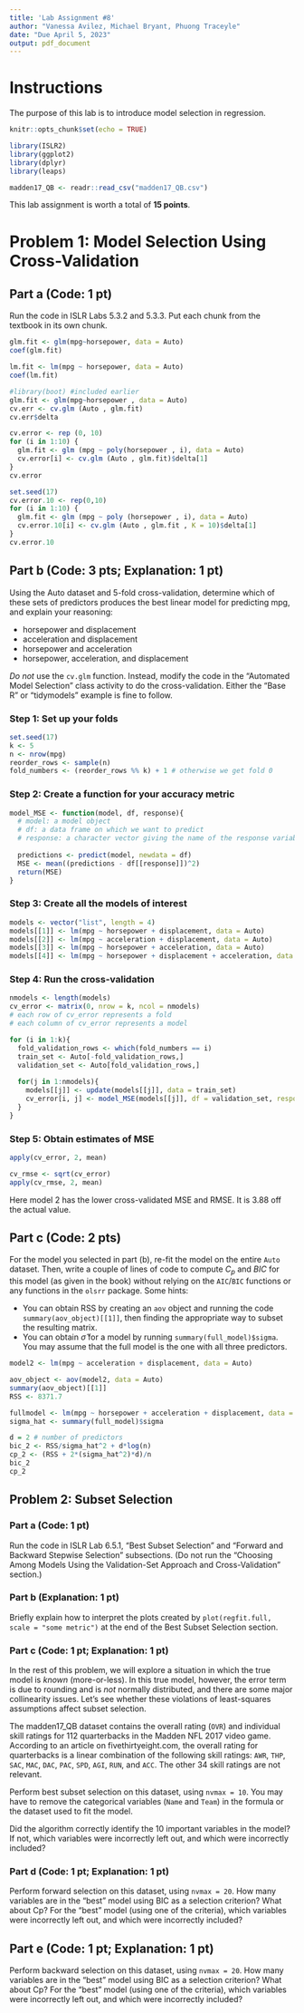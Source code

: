---
title: 'Lab Assignment #8'
author: "Vanessa Avilez, Michael Bryant, Phuong Traceyle"
date: "Due April 5, 2023"
output: pdf_document
---

# Instructions

The purpose of this lab is to introduce model selection in regression.

```{r setup, include=FALSE}
knitr::opts_chunk$set(echo = TRUE)
```

```{r libraries and data, message = FALSE, warning = FALSE}
library(ISLR2)
library(ggplot2)
library(dplyr)
library(leaps)

madden17_QB <- readr::read_csv("madden17_QB.csv")
```

This lab assignment is worth a total of **15 points**.

# Problem 1: Model Selection Using Cross-Validation

## Part a (Code: 1 pt)

Run the code in ISLR Labs 5.3.2 and 5.3.3. Put each chunk from the textbook in its own chunk.

```{r 5.3.2 p1}
glm.fit <- glm(mpg~horsepower, data = Auto)
coef(glm.fit)
```

```{r 5.3.2 p2}
lm.fit <- lm(mpg ~ horsepower, data = Auto)
coef(lm.fit)
```

```{r 5.3.2 p3}
#library(boot) #included earlier
glm.fit <- glm(mpg~horsepower , data = Auto)
cv.err <- cv.glm (Auto , glm.fit)
cv.err$delta
```

```{r 5.3.2 p4}
cv.error <- rep (0, 10)
for (i in 1:10) {
  glm.fit <- glm (mpg ~ poly(horsepower , i), data = Auto)
  cv.error[i] <- cv.glm (Auto , glm.fit)$delta[1]
}
cv.error
```

```{r 5.3.3 p1}
set.seed(17)
cv.error.10 <- rep(0,10)
for (i in 1:10) {
  glm.fit <- glm (mpg ~ poly (horsepower , i), data = Auto)
  cv.error.10[i] <- cv.glm (Auto , glm.fit , K = 10)$delta[1]
}
cv.error.10
```

## Part b (Code: 3 pts; Explanation: 1 pt)

Using the Auto dataset and 5-fold cross-validation, determine which of these sets of predictors produces the best linear model for predicting mpg, and explain your reasoning:

* horsepower and displacement
* acceleration and displacement
* horsepower and acceleration
* horsepower, acceleration, and displacement

*Do not* use the `cv.glm` function. Instead, modify the code in the "Automated Model Selection" class activity to do the cross-validation. Either the "Base R" or "tidymodels" example is fine to follow.

### Step 1: Set up your folds

```{r set up k folds}
set.seed(17)
k <- 5
n <- nrow(mpg)
reorder_rows <- sample(n)
fold_numbers <- (reorder_rows %% k) + 1 # otherwise we get fold 0
```

### Step 2: Create a function for your accuracy metric

```{r MSE function}
model_MSE <- function(model, df, response){
  # model: a model object
  # df: a data frame on which we want to predict
  # response: a character vector giving the name of the response variable
  
  predictions <- predict(model, newdata = df)
  MSE <- mean((predictions - df[[response]])^2)
  return(MSE)
}
```

### Step 3: Create all the models of interest

```{r create all models}
models <- vector("list", length = 4)
models[[1]] <- lm(mpg ~ horsepower + displacement, data = Auto)
models[[2]] <- lm(mpg ~ acceleration + displacement, data = Auto)
models[[3]] <- lm(mpg ~ horsepower + acceleration, data = Auto)
models[[4]] <- lm(mpg ~ horsepower + displacement + acceleration, data = Auto)
```

### Step 4: Run the cross-validation

```{r model fits}
nmodels <- length(models)
cv_error <- matrix(0, nrow = k, ncol = nmodels)
# each row of cv_error represents a fold
# each column of cv_error represents a model

for (i in 1:k){
  fold_validation_rows <- which(fold_numbers == i)
  train_set <- Auto[-fold_validation_rows,]
  validation_set <- Auto[fold_validation_rows,]
  
  for(j in 1:nmodels){
    models[[j]] <- update(models[[j]], data = train_set)
    cv_error[i, j] <- model_MSE(models[[j]], df = validation_set, response = "mpg")
  }
}

```

### Step 5: Obtain estimates of MSE

```{r estimate MSE}
apply(cv_error, 2, mean)
```

```{r estimate RMSE}
cv_rmse <- sqrt(cv_error)
apply(cv_rmse, 2, mean)
```
Here model 2 has the lower cross-validated MSE and RMSE. It is 3.88 off the actual value. 

## Part c (Code: 2 pts)

For the model you selected in part (b), re-fit the model on the entire `Auto` dataset. Then, write a couple of lines of code to compute $C_p$ and $BIC$ for this model (as given in the book) without relying on the `AIC`/`BIC` functions or any functions in the `olsrr` package. Some hints:

* You can obtain RSS by creating an `aov` object and running the code `summary(aov_object)[[1]]`, then finding the appropriate way to subset the resulting matrix.
* You can obtain $\hat{\sigma}$ for a model by running `summary(full_model)$sigma`. You may assume that the full model is the one with all three predictors.

```{r 1c refit}
model2 <- lm(mpg ~ acceleration + displacement, data = Auto)

aov_object <- aov(model2, data = Auto)
summary(aov_object)[[1]]
RSS <- 8371.7

fullmodel <- lm(mpg ~ horsepower + acceleration + displacement, data = Auto)
sigma_hat <- summary(full_model)$sigma

d = 2 # number of predictors
bic_2 <- RSS/sigma_hat^2 + d*log(n)
cp_2 <- (RSS + 2*(sigma_hat^2)*d)/n
bic_2
cp_2
```

## Problem 2: Subset Selection

### Part a (Code: 1 pt)

Run the code in ISLR Lab 6.5.1, "Best Subset Selection" and "Forward and Backward Stepwise Selection" subsections. (Do not run the "Choosing Among Models Using the Validation-Set Approach and Cross-Validation" section.)

### Part b (Explanation: 1 pt)

Briefly explain how to interpret the plots created by `plot(regfit.full, scale = "some metric")` at the end of the Best Subset Selection section.

### Part c (Code: 1 pt; Explanation: 1 pt)

In the rest of this problem, we will explore a situation in which the true model is *known* (more-or-less). In this true model, however, the error term is due to rounding and is *not* normally distributed, and there are some major collinearity issues. Let's see whether these violations of least-squares assumptions affect subset selection.

The madden17_QB dataset contains the overall rating (`OVR`) and individual skill ratings for 112 quarterbacks in the Madden NFL 2017 video game. According to an article on fivethirtyeight.com, the overall rating for quarterbacks is a linear combination of the following skill ratings: `AWR`, `THP`, `SAC`, `MAC`, `DAC`, `PAC`, `SPD`, `AGI`, `RUN`, and `ACC`. The other 34 skill ratings are not relevant.

Perform best subset selection on this dataset, using `nvmax = 10`. You may have to remove the categorical variables (`Name` and `Team`) in the formula or the dataset used to fit the model.

Did the algorithm correctly identify the 10 important variables in the model? If not, which variables were incorrectly left out, and which were incorrectly included?

### Part d (Code: 1 pt; Explanation: 1 pt)

Perform forward selection on this dataset, using `nvmax = 20`. How many variables are in the "best" model using BIC as a selection criterion? What about Cp? For the "best" model (using one of the criteria), which variables were incorrectly left out, and which were incorrectly included?

## Part e (Code: 1 pt; Explanation: 1 pt)

Perform backward selection on this dataset, using `nvmax = 20`. How many variables are in the "best" model using BIC as a selection criterion? What about Cp? For the "best" model (using one of the criteria), which variables were incorrectly left out, and which were incorrectly included?
